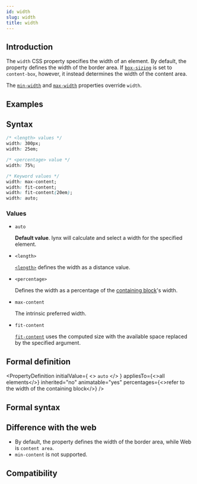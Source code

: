 ```yaml
---
id: width
slug: width
title: width
---
```


## Introduction

The `width` CSS property specifies the width of an element. By default, the property defines the width of the border area. If [`box-sizing`](./box-sizing.mdx) is set to `content-box`, however, it instead determines the width of the content area.

The [`min-width`](./min-width) and [`max-width`](./max-width) properties override `width`.

## Examples


<Go
  example="css-api"
  defaultFile="src/width/App.tsx"
  img="/assets/doc/css/width.jpg"
  entry="src/width"
  defaultEntryFile="dist/width.lynx.bundle"
/>

## Syntax

```css
/* <length> values */
width: 300px;
width: 25em;

/* <percentage> value */
width: 75%;

/* Keyword values */
width: max-content;
width: fit-content;
width: fit-content(20em);
width: auto;
```

### Values

- `auto`

  **Default value**. lynx will calculate and select a width for the specified element.

- `<length>`

  [`<length>`](api/css/data-type/length.mdx) defines the width as a distance value.

- `<percentage>`

  Defines the width as a percentage of the [containing block](https://developer.mozilla.org/en-US/docs/Web/CSS/Containing_block)'s width.

- `max-content`

  The intrinsic preferred width.

- `fit-content`

  [`fit-content`](api/css/data-type/fit-content.mdx) uses the computed size with the available space replaced by the specified argument.

## Formal definition


<PropertyDefinition
  initialValue={
    <>
      <code>auto</code>
    </>
  }
  appliesTo={<>all elements</>}
  inherited="no"
  animatable="yes"
  percentages={<>refer to the width of the containing block</>}
/>

## Formal syntax

## Difference with the web

- By default, the property defines the width of the border area, while Web is `content area`.
- `min-content` is not supported.

## Compatibility


<LegacyCompatTable metadata="css/properties/width" />
